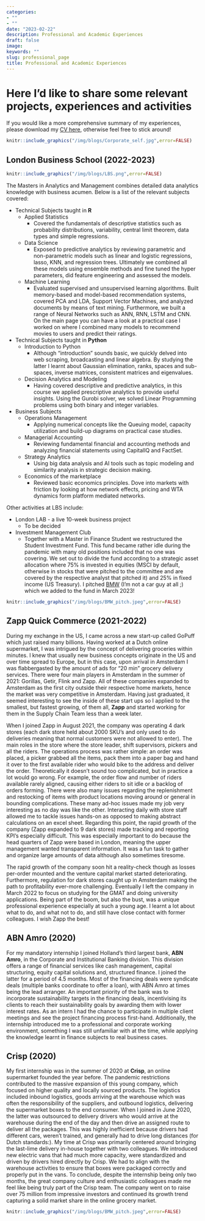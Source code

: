 ```yaml
---
categories:
- ""
- ""
date: "2023-02-22"
description: Professional and Academic Experiences
draft: false
image:
keywords: ""
slug: professional_page
title: Professional and Academic Experiences
---
```


# Here I'd like to share some relevant projects, experiences and activities

If you would like a more comprehensive summary of my experiences, please download my [CV here](https://www.dropbox.com/s/6bqwts1srmo7t4c/Christiaan%20Wybe%20Harms%20Resume.pdf?raw=1), otherwise feel free to stick around!

```r
knitr::include_graphics("/img/blogs/Corporate_self.jpg",error=FALSE)
```

## London Business School (2022-2023)

```r
knitr::include_graphics("/img/blogs/LBS.png",error=FALSE)
```

The Masters in Analytics and Management combines detailed data analytics knowledge with business acumen. Below is a list of the relevant subjects covered:

* Technical Subjects taught in **R**
  + Applied Statistics 
    + Covered the fundamentals of descriptive statistics such as probability distributions, variability, central limit theorem, data types and simple regressions.
    
  + Data Science
    + Exposed to predictive analytics by reviewing parametric and non-parametric models such as linear and logistic regressions, lasso, KNN, and regression trees. Ultimately we combined all these models using ensemble methods and fine tuned the hyper parameters, did feature engineering and assessed the models.
    
  + Machine Learning
    + Evaluated supervised and unsupervised learning algorithms. Built memory-based and model-based recommendation systems, covered PCA and LDA, Support Vector Machines, and analyzed documents by means of text mining. Furthermore, we built a range of Neural Networks such as ANN, RNN, LSTM and CNN. On the main page you can have a look at a practical case I worked on where I combined many models to recommend movies to users and predict their ratings.

* Technical Subjects taught in **Python** 
  + Introduction to Python
    + Although "introduction" sounds basic, we quickly delved into web scraping, broadcasting and linear algebra. By studying the latter I learnt about Gaussian elimination, ranks, spaces and sub-spaces, inverse matrices, consistent matrices and eigenvalues.
  
  + Decision Analytics and Modeling
    + Having covered descriptive and predictive analytics, in this course we applied prescriptive analytics to provide useful insights. Using the Gurobi solver, we solved Linear Programming problems using both binary and integer variables.

* Business Subjects
  + Operations Management
    + Applying numerical concepts like the Queuing model, capacity utilization and build-up diagrams on practical case studies.
    
  + Managerial Accounting
    + Reviewing fundamental financial and accounting methods and analyzing financial statements using CapitalIQ and FactSet.
    
  + Strategy Analytics
    + Using big data analysis and AI tools such as topic modeling and similarity analysis in strategic decision making.
    
  + Economics of the marketplace
    + Reviewed basic economics principles. Dove into markets with friction by looking at how network effects, pricing and WTA dynamics form platform mediated networks.

Other activities at LBS include:

* London LAB - a live 10-week business project
  + To be decided
  
* Investment Management Club
  + Together with a Master in Finance Student we restructured the Student Investment Fund. This fund became rather idle during the pandemic with many old positions included that no one was covering. We set out to divide the fund according to a strategic asset allocation where 75% is invested in equities (MSCI by default, otherwise in stocks that were pitched to the committee and are covered by the respective analyst that pitched it) and 25% in fixed income (US Treasury). I pitched [BMW](https://www.linkedin.com/feed/update/urn:li:activity:7032676604132655104/?actorCompanyId=68521920) (I'm not a car guy at all ;) which we added to the fund in March 2023!
  
```r
knitr::include_graphics("/img/blogs/BMW_pitch.jpeg",error=FALSE)
```

## Zapp Quick Commerce (2021-2022)

During my exchange in the US, I came across a new start-up called GoPuff which just raised many billions. Having worked at a Dutch online supermarket, I was intrigued by the concept of delivering groceries within minutes. I knew that usually new business concepts originate in the US and over time spread to Europe, but in this case, upon arrival in Amsterdam I was flabbergasted by the amount of ads for "20 min" grocery delivery services. There were four main players in Amsterdam in the summer of 2021: Gorillas, Getir, Flink and Zapp. All of these companies expanded to Amsterdam as the first city outside their respective home markets, hence the market was very competitive in Amsterdam. Having just graduated, it seemed interesting to see the inside of these start ups so I applied to the smallest, but fastest growing, of them all, **Zapp** and started working for them in the Supply Chain Team less than a week later.

When I joined Zapp in August 2021, the company was operating 4 dark stores (each dark store held about 2000 SKU's and only used to do deliveries meaning that normal customers were not allowed to enter). The main roles in the store where the store leader, shift supervisors, pickers and all the riders. The operations process was rather simple: an order was placed, a picker grabbed all the items, pack them into a paper bag and hand it over to the first available rider who would bike to the address and deliver the order. Theoretically it doesn't sound too complicated, but in practice a lot would go wrong. For example, the order flow and number of riders available rarely aligned, causing either riders to sit idle or a backlog of orders forming. There were also many issues regarding the replenishment and restocking of items with product locations moving around or general in bounding complications. These many ad-hoc issues made my job very interesting as no day was like the other. Interacting daily with store staff allowed me to tackle issues hands-on as opposed to making abstract calculations on an excel sheet. Regarding this point, the rapid growth of the company (Zapp expanded to 9 dark stores) made tracking and reporting KPI's especially difficult. This was especially important to do because the head quarters of Zapp were based in London, meaning the upper management wanted transparent information. It was a fun task to gather and organize large amounts of data although also sometimes tiresome. 

The rapid growth of the company soon hit a reality-check though as losses per-order mounted and the venture capital market started deteriorating. Furthermore, regulation for dark stores caught up in Amsterdam making the path to profitability ever-more challenging. Eventually I left the company in March 2022 to focus on studying for the GMAT and doing university applications. Being part of the boom, but also the bust, was a unique professional experience especially at such a young age. I learnt a lot about what to do, and what not to do, and still have close contact with former colleagues. I wish Zapp the best!

## ABN Amro (2020)

For my mandatory internship I joined Holland's third largest bank, **ABN Amro**, in the Corporate and Institutional Banking division. This division offers a range of financial services like cash management, capital structuring, equity capital solutions and, structured finance. I joined the latter for a period of 4.5 months. Most of the financing deals were syndicate deals (multiple banks coordinate to offer a loan), with ABN Amro at times being the lead arranger. An important priority of the bank was to incorporate sustainability targets in the financing deals, incentivising its clients to reach their sustainability goals by awarding them with lower interest rates. As an intern I had the chance to participate in multiple client meetings and see the project financing process first-hand. Additionally, the internship introduced me to a professional and corporate working environment, something I was still unfamiliar with at the time, while applying the knowledge learnt in finance subjects to real business cases.


## Crisp (2020)

My first internship was in the summer of 2020 at **Crisp**, an online supermarket founded the year before. The pandemic restrictions contributed to the massive expansion of this young company, which focused on higher quality and locally sourced products. The logistics included inbound logistics, goods arriving at the warehouse which was often the responsibility of the suppliers, and outbound logistics, delivering the supermarket boxes to the end consumer. When I joined in June 2020, the latter was outsourced to delivery drivers who would arrive at the warehouse during the end of the day and then drive an assigned route to deliver all the packages. This was highly inefficient because drivers had different cars, weren't trained, and generally had to drive long distances (for Dutch standards:). My time at Crisp was primarily centered around bringing the last-lime delivery in-house together with two colleagues. We introduced new electric vans that had much more capacity, were standardized and driven by drivers hired directly by Crisp. We had to align with the warehouse activities to ensure that boxes were packaged correctly and properly put in the vans. To conclude, despite the internship being only two months, the great company culture and enthusiastic colleagues made me feel like being truly part of the Crisp team. The company went on to raise over 75 million from impressive investors and continued its growth trend capturing a solid market share in the online grocery market. 

```r
knitr::include_graphics("/img/blogs/BMW_pitch.jpeg",error=FALSE)
```


